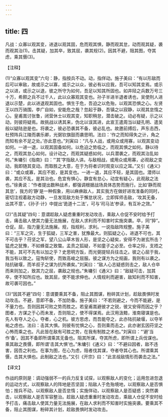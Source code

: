 ```yaml
---
---
---
```

title: 四
---



凡战：众寡以观其变，进退以观其固，危而观其惧，静而观其怠，动而观其疑，袭而观其治(1)。击其疑，加其卒，致其屈，袭其规(2)。因其不避，阻其图，夺其虑，乘其慑(3)。

【注释】

(1)“众寡以观其变”六句：静，指按兵不动。动，指佯动。施子美曰：“有以形敌而后可以审敌，故或示之以寡，或示之以众，彼必有以应我，吾可以知其变焉。或示之以进，或示之以退，彼之所守为如何，吾足以知其所固也。如井陉之兵数万号三十万，希颢之兵不过千人，此以众寡观其变也。孙子半进半退者诱也，吴使刑人进退以示楚，此以进退观其固也。惧生于危，吾迫之以危殆，以观其恐惧之心。左贤王以四万骑围，李广自如，安能危之哉？忽起于静，吾镇之以寂静，以观其怠惰之心。皇甫嵩讨张鲁，闭营休士以观其变，知职稍怠，潜击破之。动必有疑，示之以动，则彼将疑焉。故挑战以诱其来，伪北以误其进，此宣王遣周当以疑孔明、遣吴般以疑陆逊是也。将袭之，彼必恐袭其不备，彼必乱也。故邀前搏后，声东击西，杜预阵兵江陵而袭乐卿，光弼钦旗鼓而袭思明。法曰：‘作之而知得失之计，角之而知有余不足之处。’亦此意也。”刘寅曰：“凡与人战，或用众或用寡，以观其变动如何。一进一退，以观其固备如何。以危迫之势临之，而观其惧之如何。静以待之，而观其怠心如何。设计动之，而观其疑惑如何。以兵潜袭之，而观其治乱如何。”朱墉引《指南》曰：“‘其’字指敌人讲。与敌相战，或用众或用寡，必观敌之变动，我即随其变动。而取胜之大意，在于为将者识时观变以应之耳。”又引《通义》曰：“或众或寡，其应不胶，是其变也。一进一退，其应不轻，是其固也。潜师以袭，其应不乱，是其治也。危宜有惧心，静宜有怠心，动宜有疑心，此观敌之法也。”徐勇说：“作者提出数种战术，都强调根据战场具体态势而施行。比如‘静而观其怠’，我方的‘静’是一种假象，用以麻痹敌人，其实我方在做好进攻准备的同时，密切注视着敌方动静，一旦发现敌方处于懈怠状况，立即挥师击敌，‘攻其无备，出其不意’。《孙子·计》中提出‘诡道十二法’，可与‘司马法’参读，有互补之效。”

(2)“击其疑”四句：意谓趁敌人疑虑重重时发动攻击，乘敌人仓促不安时给予打击，痛击敌人使其力量无法施展，在敌人求利而不知害时实施突袭。卒，同“猝”。仓促。屈，指力量无法施展。规，指规利，求利。一说指敌阵规整。施子美曰：“三军之灾，生于狐疑，三军之害，犹豫最大。则狐疑之心，进退不可也，其不可击乎？苻坚之军，望八公山草木皆人形，是坚之心疑矣，安得不为谢玄所击？猛虎之犹豫，不如蜂虿之致螫。孟贲之狐疑，不如童子之必至。仓率之际，支捂之不能，其可不先有以加之乎？史思明方饭，而光弼提轻兵往击之。彼之心屈于我，我当有以致之。寇恂斩使，而致高峻之屈服。彼之谋方为之规画，我则有以袭之。陆抗破堰，而羊叔子之谋为抗所袭矣。”刘寅曰：“敌人心志疑惑则击之，敌人仓卒而来则加之，致其力之屈，袭敌之规也。”朱墉引《通义》曰：“敌疑可击，加其卒，使不知所应也。致其屈，使不能求伸也。人情规利而避害，敌知利而不知害，故可袭可因也。”

(3)“因其不避”四句：意谓要乘其不备，阻止其图谋，粉碎其计划，趁敌畏惧时发动攻击。不避，意即不备，不加防备。施子美曰：“不若则避之，今而不能避，是不量力也。吾则因其可败之势而胜之。若皇甫嵩避彼才之锐，彼又安得而因之乎？图者，方谋之于心而未发，吾则阻之，使不得谋焉。此汉用汲黯，淮南寝谋是也。先人有夺人之心。夺者，心之机。彼方思虑，而吾能夺之，此亦陆抗破堰，以夺羊祐之虑也。法曰：击其大惧。则彼有忧惧之心，吾则乘而击之。此亦谢玄因苻坚之心怖而乘之也。凡此皆在敌有可胜之势，在我有制胜之术也。”刘寅曰：“‘避’当作‘备’。因其不备即所谓乘其无备也。阻其所谋，夺其所虑，即所谓上兵伐谋也。乘其敌之畏慑，即所谓‘击其大惧’也。”朱墉引《通义》曰：“不避曰因者，敌不违害，因吾之利也。在事为图，在心为虑，阻者伐其谋，夺者夺其心也。所谓乘其慑，击其大惧也。此制敌之法也。”又引《开宗》曰：“此言觇敌情形而袭击之法。”

【译文】

作战的原则是：调动强弱不一的兵力反复试探，以观察敌人的变化；运用忽进忽退的运动方式，以观察敌人的阵地是否坚固；陷敌人于危殆境地，以观察敌人是否惧怕；按兵不动，以观察敌人是否怠惰；实施佯动，以观察敌人是否疑惑；突然袭击，以观察敌人是否军容整治。趁敌人疑虑重重时发动攻击，乘敌人仓促不安时给予打击，痛击敌人使其力量无法施展，在敌人求利而不知害时实施突袭。要乘其不备，阻止其图谋，粉碎其计划，趁敌畏惧时发动攻击。